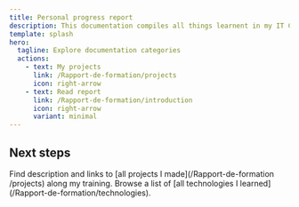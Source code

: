 ```yaml
---
title: Personal progress report
description: This documentation compiles all things learnent in my IT CFC training.
template: splash
hero:
  tagline: Explore documentation categories
  actions:
    - text: My projects
      link: /Rapport-de-formation/projects
      icon: right-arrow
    - text: Read report
      link: /Rapport-de-formation/introduction
      icon: right-arrow
      variant: minimal
---
```



## Next steps

<CardGrid stagger>
	<Card title="Projects realized" icon="rocket">
		Find description and links to [all projects I made](/Rapport-de-formation /projects) along my training.
	</Card>
	<Card title="Technologies learned" icon="download">
		Browse a list of [all technologies I learned](/Rapport-de-formation/technologies).
	</Card>
</CardGrid>
